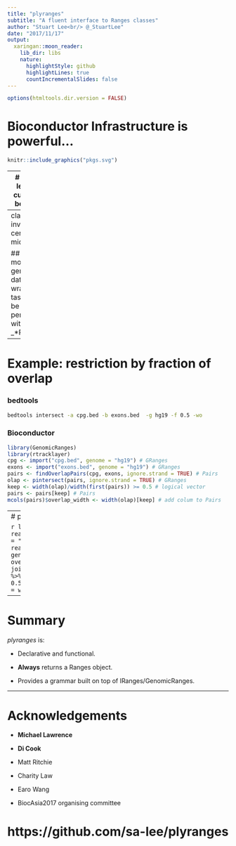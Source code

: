 ```yaml
---
title: "plyranges"
subtitle: "A fluent interface to Ranges classes"
author: "Stuart Lee<br/> @_StuartLee"
date: "2017/11/17"
output:
  xaringan::moon_reader:
    lib_dir: libs
    nature:
      highlightStyle: github
      highlightLines: true
      countIncrementalSlides: false
---
```


```r
options(htmltools.dir.version = FALSE)
```

# Bioconductor Infrastructure is powerful...

```r
knitr::include_graphics("pkgs.svg")
```


---
# but the learning curve can be steep. 

- Object oriented thinking.

- Many, many intermediate classes to keep track of.

- Method discovery.

- Return type consistency.

---
class: inverse, center, middle


## Can most genomic data wrangling tasks can be performed with just _*Ranges_?

---

# Example: restriction by fraction of overlap

### bedtools
```bash
bedtools intersect -a cpg.bed -b exons.bed  -g hg19 -f 0.5 -wo
```

### Bioconductor
```r
library(GenomicRanges)
library(rtracklayer)
cpg <- import("cpg.bed", genome = "hg19") # GRanges 
exons <- import("exons.bed", genome = "hg19") # GRanges
pairs <- findOverlapPairs(cpg, exons, ignore.strand = TRUE) # Pairs
olap <- pintersect(pairs, ignore.strand = TRUE) # GRanges
keep <- width(olap)/width(first(pairs)) >= 0.5 # logical vector
pairs <- pairs[keep] # Pairs 
mcols(pairs)$overlap_width <- width(olap)[keep] # add colum to Pairs
```

---
# plyranges approach

```r
library(plyranges)
cpg <- read_bed("cpg.bed",genome_info = "hg19")
exons <- read_bed("exons.bed", genome_info = "hg19" )
overlaps <- join_overlap_inner(cpg, exons) %>% 
  filter(width / width.x  >= 0.5) %>%
  mutate(overlap_width = width)
```

---

# Summary
    
_plyranges_ is:

- Declarative and functional.

- **Always** returns a Ranges object.

- Provides a grammar built on top of IRanges/GenomicRanges.

---
# Acknowledgements

* **Michael Lawrence**

* **Di Cook**

* Matt Ritchie

* Charity Law

* Earo Wang

* BiocAsia2017 organising committee

# https://github.com/sa-lee/plyranges